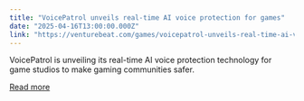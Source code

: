```yaml
---
title: "VoicePatrol unveils real-time AI voice protection for games"
date: "2025-04-16T13:00:00.000Z"
link: "https://venturebeat.com/games/voicepatrol-unveils-real-time-ai-voice-protection-for-games/"
---
```


VoicePatrol is unveiling its real-time AI voice protection technology for game studios to make gaming communities safer.

[Read more](https://venturebeat.com/games/voicepatrol-unveils-real-time-ai-voice-protection-for-games/)
